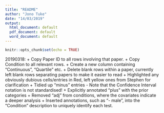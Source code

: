 ```yaml
---
title: "README"
author: "Jono Tuke"
date: "14/03/2019"
output:
  html_document: default
  pdf_document: default
  word_document: default
---
```


```r
knitr::opts_chunk$set(echo = TRUE)
```

20190318: 
  + Copy Paper ID to all rows involving that paper.
  + Copy Condition to all relevant rows. 
  + Create a new column containing "Continuous", "Quartile" etc.
  + Delete blank rows within a paper, currently left blank rows separating papers to make it easier to read
  + Highlighted any obviously dubious cells/entries in Red, left yellow ones from Stephen for clarification
  + Tidied up "minus" entries - Note that the Confidence Interval notation is not standardised! 
  + Explicitly annotated "plus" with the prior categories
  + Removed "adj" from conditions, where the covariates indicate a deeper analysis
  + Inserted annotations, such as "- male", into the "Condition" description to uniquely identify each test. 
  
  
  


